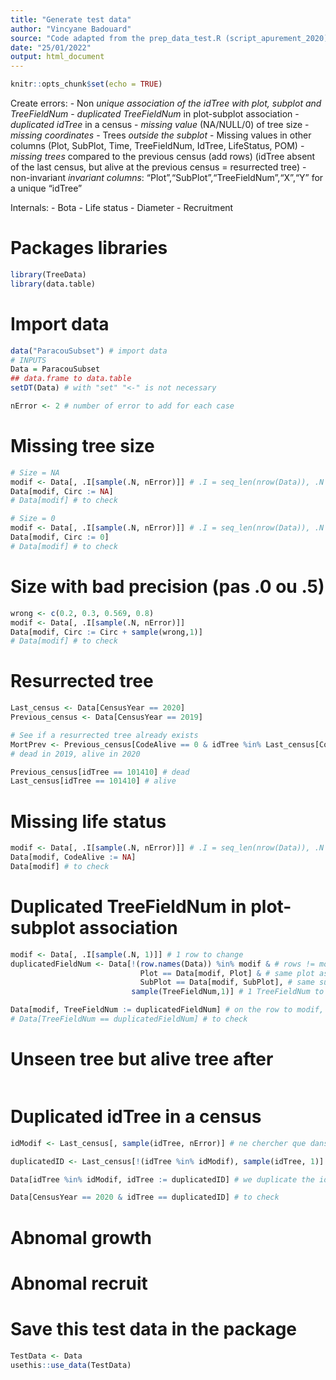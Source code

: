 ```yaml
---
title: "Generate test data"
author: "Vincyane Badouard"
source: "Code adapted from the prep_data_test.R (script_apurement_2020) of Geraldine Derroire"
date: "25/01/2022"
output: html_document
---
```


```r
knitr::opts_chunk$set(echo = TRUE)
```

Create errors:
- Non *unique association of the idTree with plot, subplot and TreeFieldNum*
- *duplicated TreeFieldNum* in plot-subplot association
- *duplicated idTree* in a census
- *missing value* (NA/NULL/0) of tree size
- *missing coordinates*
- Trees *outside the subplot*
- Missing values in other columns (Plot, SubPlot, Time, TreeFieldNum, IdTree, LifeStatus, POM)
- *missing trees* compared to the previous census (add rows) (idTree absent of the last census, but alive at the previous census = resurrected tree)
- non-invariant *invariant columns*: "Plot","SubPlot","TreeFieldNum","X","Y" for a unique "idTree"

Internals:
- Bota
- Life status
- Diameter
- Recruitment

# Packages libraries
```r
library(TreeData)
library(data.table)
```

# Import data
```r
data("ParacouSubset") # import data
# INPUTS
Data = ParacouSubset
## data.frame to data.table
setDT(Data) # with "set" "<-" is not necessary

nError <- 2 # number of error to add for each case
```

# Missing tree size
```r
# Size = NA
modif <- Data[, .I[sample(.N, nError)]] # .I = seq_len(nrow(Data)), .N = nrows in the group -> sample 2 rows number in Data
Data[modif, Circ := NA]
# Data[modif] # to check

# Size = 0
modif <- Data[, .I[sample(.N, nError)]] # .I = seq_len(nrow(Data)), .N = nrows in the group -> sample 2 rows number in Data
Data[modif, Circ := 0]
# Data[modif] # to check
```

# Size with bad precision (pas .0 ou .5)
```r
wrong <- c(0.2, 0.3, 0.569, 0.8)
modif <- Data[, .I[sample(.N, nError)]]
Data[modif, Circ := Circ + sample(wrong,1)]
# Data[modif] # to check
```

# Resurrected tree
```r
Last_census <- Data[CensusYear == 2020]
Previous_census <- Data[CensusYear == 2019]

# See if a resurrected tree already exists
MortPrev <- Previous_census[CodeAlive == 0 & idTree %in% Last_census[CodeAlive == 1, idTree], idTree]
# dead in 2019, alive in 2020 

Previous_census[idTree == 101410] # dead
Last_census[idTree == 101410] # alive

```

# Missing life status
```r
modif <- Data[, .I[sample(.N, nError)]] # .I = seq_len(nrow(Data)), .N = nrows in the group -> sample 2 rows number in Data
Data[modif, CodeAlive := NA]
Data[modif] # to check
```

# Duplicated TreeFieldNum in plot-subplot association
```r
modif <- Data[, .I[sample(.N, 1)]] # 1 row to change
duplicatedFieldNum <- Data[!(row.names(Data)) %in% modif & # rows != modif
                             Plot == Data[modif, Plot] & # same plot as modif
                             SubPlot == Data[modif, SubPlot], # same subplot as modif
                           sample(TreeFieldNum,1)] # 1 TreeFieldNum to duplicate

Data[modif, TreeFieldNum := duplicatedFieldNum] # on the row to modif, we duplicate the TreeFieldNum 
# Data[TreeFieldNum == duplicatedFieldNum] # to check
```

# Unseen tree but alive tree after
```r

```

# Duplicated idTree in a census
```r
idModif <- Last_census[, sample(idTree, nError)] # ne chercher que dans ceux qui ne sont pas à verifier pour eviter de prendre certains avec un duplicatedID # selectionner 2 idTree à modifier

duplicatedID <- Last_census[!(idTree %in% idModif), sample(idTree, 1)] # idTree != modif

Data[idTree %in% idModif, idTree := duplicatedID] # we duplicate the idTree on the previous selected idTree  

Data[CensusYear == 2020 & idTree == duplicatedID] # to check
```


# Abnomal growth
# Abnomal recruit

# Save this test data in the package
```r
TestData <- Data
usethis::use_data(TestData)
```


